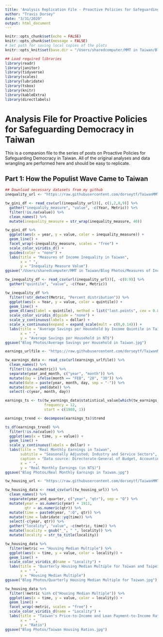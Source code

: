 ```yaml
---
title: 'Analysis Replication File - Proactive Policies for Safeguarding Democracy in Taiwan'
author: "Travis Dorsey"
date: "3/31/2020"
output: html_document
---
```


```r
knitr::opts_chunk$set(echo = FALSE)
knitr::opts_chunk$set(message = FALSE)
# Set path for saving local copies of the plots
knitr::opts_knit$set(base.dir = "/Users/sharedcomputer/MMT in Taiwan/Blog Photos")

## Load required libraries
library(readr)
library(janitor)
library(tidyverse)
library(scales)
library(lubridate)
library(tsbox)
library(knitr)
library(kableExtra)
library(directlabels)

```

# Analysis File for Proactive Policies for Safeguarding Democracy in Taiwan
This is a companion file to the series of posts on Proactive Policies for Safeguarding Democracy in Taiwan. All of the original analyses and data wrangling are performed here and should be easy to replicate.

## Part 1: How the Populist Wave Came to Taiwan

```r
## Download necessary datasets from my github
inequality_url <- "https://raw.githubusercontent.com/dorseytf/TaiwanMMT/master/Taiwan%20Income%20Inequality%20Data.csv"

tw_gini_df <- read_csv(url(inequality_url))[, c(1,2,8,9)] %>%
  gather("inequality_measure", "value", -c(Year, Metric)) %>%
  filter(!is.na(value)) %>%
  clean_names() %>%
  mutate(inequality_measure = str_wrap(inequality_measure, 40))

tw_gini_df %>%
  ggplot(aes(x = year, y = value, color = inequality_measure)) +
  geom_line() +
  facet_wrap(~inequality_measure, scales = "free") +
  scale_color_viridis_d() +
  guides(color = "none") +
  labs(title = "Measures of Income Inequality in Taiwan",
       x = " ",
       y = "Inequality Measure Value")
ggsave("/Users/sharedcomputer/MMT in Taiwan/Blog Photos/Measures of Income Inequality for Taiwan.jpg")
```

```r
tw_inequality_df <- read_csv(url(inequality_url))[, -c(8:9)] %>%
  gather("quintile", "value", -c(Year, Metric))

tw_inequality_df %>%
  filter(!str_detect(Metric, "Percent distribution")) %>%
  ggplot(aes(x = Year, y = value, color = quintile)) +
  geom_line() +
  geom_dl(aes(label = quintile), method = list("last.points", cex = 0.8)) +
  scale_color_viridis_d(guide = "none") +
  scale_y_continuous(labels = dollar) +
  scale_x_continuous(expand = expand_scale(mult = c(0,0.14))) +
  labs(title = "Average Savings per Household by Income Quintile in Taiwan",
       x = " ",
       y = "Average Savings per Household in NT$")
ggsave("Blog Photos/Average Savings per Household in Taiwan.jpg")
```


```r
earnings_urlfile <- "https://raw.githubusercontent.com/dorseytf/TaiwanMMT/master/Taiwan%20Earnings%20Data.csv"

tw_earnings_data <- read_csv(url(earnings_urlfile)) %>%
  clean_names() %>%
  filter(!is.na(metric)) %>%
  separate(year_and_month, c("year", "month")) %>%
  mutate(day = ifelse(month == "FEB", "28", "30")) %>%
  mutate(date = paste(year, month, day, sep = "-")) %>%
  mutate(date = ymd(date)) %>%
  select(-c(year, month, day))

earnings_ts <- ts(tw_earnings_data$statistical_value[which(tw_earnings_data$metric == "Monthly Real Earnings(NT)")],
                  frequency = 12,
                  start = c(1980, 1))

earnings_trend <- decompose(earnings_ts)$trend

ts_df(earnings_trend) %>%
  filter(!is.na(value)) %>%
  ggplot(aes(x = time, y = value)) +
  geom_line() +
  scale_y_continuous(labels = dollar) +
  labs(title = "Real Monthly Earnings in Taiwan",
       subtitle = "Seasonally Adjusted; Industry and Service Sectors",
       caption = "Data source: Directorate-General of Budget, Accounting and Statistics",
       x = " ",
       y = "Real Monthly Earnings (in NT$)")
ggsave("Blog Photos/Real Monthly Earnings in Taiwan.jpg")
```


```r
tw_housing_url <- "https://raw.githubusercontent.com/dorseytf/TaiwanMMT/master/Taiwan%20Housing%20Data.csv"

tw_housing_data <- read_csv(url(tw_housing_url)) %>%
  clean_names() %>%
  separate(year_and_quarter, c("year", "qtr"), sep = "Q") %>%
  mutate(year = as.numeric(year) + 1911,
         qtr = as.numeric(qtr)) %>%
  mutate(time = paste0(year, ":Q", qtr)) %>%
  mutate(time = lubridate::yq(time)) %>%
  select(-c(year, qtr)) %>%
  gather("locality", "value", -c(metric, time)) %>%
  mutate(locality = gsub("_", " ", locality)) %>%
  mutate(locality = str_to_title(locality))

tw_housing_data %>%
  filter(metric == "Housing Median Multiple") %>%
  ggplot(aes(x = time, y = value, color = locality)) +
  geom_line() +
  scale_color_viridis_d(name = "Locality") +
  labs(title = "Quarterly Housing Median Multiple for Taiwan and Taipei City",
       x = " ",
       y = "Housing Median Multiple")
ggsave("Blog Photos/Quarterly Housing Median Multiple for Taiwan.jpg")
```


```r
tw_housing_data %>%
  filter(!metric %in% c("Housing Median Multiple")) %>%
  ggplot(aes(x = time, y = value, color = locality)) + 
  geom_line() +
  facet_wrap(~metric, scales = "free") +
  scale_color_viridis_d(name = "Locality") +
  labs(title = "Taiwan's Price-to-Income and Loan Payment-to-Income Ratios",
       x = " ",
       y = "Ratio")
ggsave("Blog Photos/Taiwan Housing Ratios.jpg")
```

